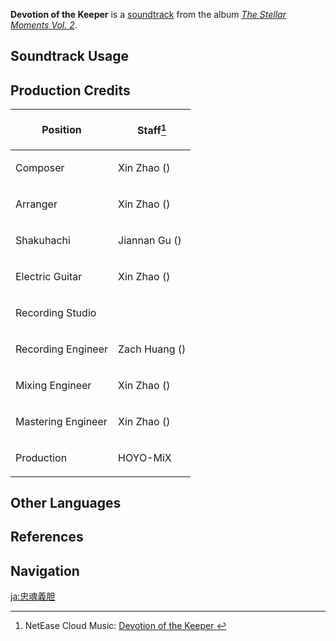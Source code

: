{{Soundtrack Infobox
|image          = The Stellar Moments Vol. 2.png
|album          = The Stellar Moments Vol. 2
|number         = 19
|featured       =
|featured2      =
|featured3      =
|featured_disc  =
|featured_disc2 =
|featured_disc3 =
|youtube_id     = 2_kbbMJa3HM
|spotify_id     = 3sOx6kOQK9DGLgee7dAFOS
|previous       = A Glorious Awakening
|next           = Awake From a Nightmare
}}
'''Devotion of the Keeper''' is a [[soundtrack]] from the album ''[[The Stellar Moments Vol. 2]]''.

==Soundtrack Usage==
{{Soundtrack Usage
|mediaoriginal = Character Demo;;Thoma
|quest     = 
|location  = 
|domain    = 
|eventgameplay = The Almighty Arataki Great and Glorious Drumalong Festival
}}

==Production Credits==
{| class="wikitable"
! Position
! Staff<ref>NetEase Cloud Music: [https://music.163.com/#/song?id=1913533272 Devotion of the Keeper {{zh|赤胆昭忠}}]</ref>
|-
! Composer
| Xin Zhao ({{zh|赵鑫}})
|-
! Arranger
| Xin Zhao ({{zh|赵鑫}})
|-
! Shakuhachi
| Jiannan Gu ({{zh|顾剑楠}})
|-
! Electric Guitar
| Xin Zhao ({{zh|赵鑫}})
|-
! Recording Studio
| {{Not a Typo|52Hz Studio}}
|-
! Recording Engineer
| Zach Huang ({{zh|黄巍}})
|-
! Mixing Engineer
| Xin Zhao ({{zh|赵鑫}})
|-
! Mastering Engineer
| Xin Zhao ({{zh|赵鑫}})
|-
! Production
| HOYO-MiX
|}

==Other Languages==
{{Other Languages
|en       = Devotion of the Keeper
|zhs      = 赤胆昭忠
|zhs_rm   = Chìdǎn Zhāozhōng
|zht      = 赤膽昭忠
|zht_rm   = Chìdǎn Zhāozhōng
|zh_tl    = 
|ja       = 忠魂義胆
|ja_rm    = Chuukon-gitan
|ja_tl    = Loyal Spirit, Upstanding Mettle
|ja_note  = The two words which make up this title (忠魂 and 義胆) are somewhat obscure; however, when the first and third kanji are instead grouped together, as well as the second and forth, the more common words 忠義 (loyalty) and 魂胆 (scheme, ulterior motive) appear.
|ko       = Devotion of the Keeper<ref name=drumalong>Event: [[The Almighty Arataki Great and Glorious Drumalong Festival]]</ref>
|es       = El protector devoto<ref name=drumalong />
|es_tl    = The Devoted Protector
|fr       = Dévotion protectrice<ref name=drumalong />
|fr_tl    = Protective Devotion
|ru       = Преданность стража<ref name=drumalong />
|ru_tl    = Devotion of the Keeper
|th       = Devotion of the Keeper<ref name=drumalong />
|vi       = Can Đảm Trung Thành<ref name=drumalong />
|vi_tl    = 
|de       = Loyalität und Furchtlosigkeit<ref name=drumalong />
|de_tl    = Loyalty and Fearlessness
|id       = Devotion of the Keeper<ref name=drumalong />
|pt       = Devoção do Guardião<ref name=drumalong />
|pt_tl    = 
}}

==References==
{{Reflist}}

==Navigation==
{{Soundtrack Navbox|The Stellar Moments}}

[[ja:忠魂義胆]]